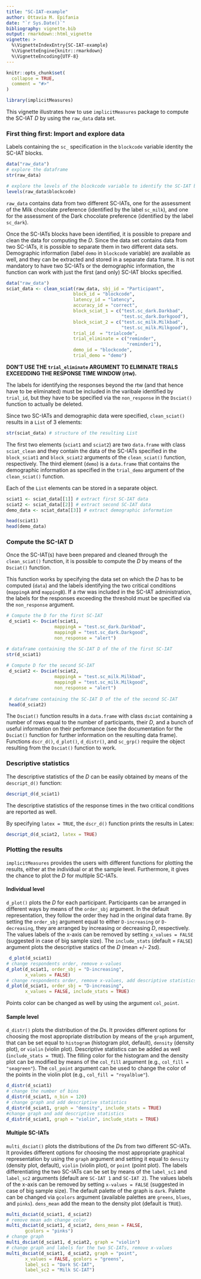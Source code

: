 ```yaml
---
title: "SC-IAT-example"
author: Ottavia M. Epifania
date: "`r Sys.Date()`"
bibliography: vignette.bib
output: rmarkdown::html_vignette
vignette: >
  %\VignetteIndexEntry{SC-IAT-example}
  %\VignetteEngine{knitr::rmarkdown}
  %\VignetteEncoding{UTF-8}
---
```


```r
knitr::opts_chunk$set(
  collapse = TRUE,
  comment = "#>"
)
```

```r
library(implicitMeasures)
```

This vignette illustrates how to use `implicitMeasures` package to compute the SC-IAT *D* by using the `raw_data` data set. 

### First thing first: Import and explore data

Labels containing the `sc_` specification in the `blockcode` variable identity the SC-IAT blocks.

```r
data("raw_data")
# explore the dataframe
str(raw_data)

# explore the levels of the blockcode variable to identify the SC-IAT blocks
levels(raw_data$blockcode)
```

`raw_data` contains data from two different SC-IATs, one for the assessment of the Milk chocolate preference (identified by the label `sc_milk`), and one for the assessment of the Dark chocolate preference (identified by the label `sc_dark`). 

Once the SC-IATs blocks have been identified, it is possible to prepare and clean the data for computing the *D*. Since the data set contains data from two SC-IATs, it is possible to separate them in two different data sets. Demographic information (label `demo` in `blockcode` variable) are available as well, and they can be extracted and stored in a separate data frame. It is not mandatory to have two SC-IATs or the demographic information, the function can work with just the first (and only) SC-IAT blocks specified.

```r
data("raw_data")
sciat_data <- clean_sciat(raw_data, sbj_id = "Participant",
                         block_id = "blockcode",
                         latency_id = "latency",
                         accuracy_id = "correct",
                         block_sciat_1 = c("test.sc_dark.Darkbad",
                                           "test.sc_dark.Darkgood"),
                         block_sciat_2 = c("test.sc_milk.Milkbad",
                                           "test.sc_milk.Milkgood"),
                         trial_id  = "trialcode",
                         trial_eliminate = c("reminder",
                                             "reminder1"), 
                         demo_id = "blockcode", 
                         trial_demo = "demo")
```

**DON'T USE THE `trial_eliminate` ARGUMENT TO ELIMINATE TRIALS EXCEEDDING THE RESPONSE TIME WINDOW (rtw).**

The labels for identifying the responses beyond the rtw (and that hence have to be eliminated) must be included in the varibale identified by `trial_id`, but they have to be specified via the `non_response` in the `Dsciat()` function to actually be deleted.

Since two SC-IATs and demographic data were specified, `clean_sciat()` results in a `List` of 3 elements: 

```r
str(sciat_data) # structure of the resulting List
```

The first two elements (`sciat1` and `sciat2`) are two  `data.frame` with class `sciat_clean` and they contain the data of the SC-IATs specified in the `block_sciat1` and `block_sciat2` arguments of the `clean_sciat()` function, respectively. The third element (`demo`) is a `data.frame` that contains the demographic information as specified in the `trial_demo` argument of the `clean_sciat()` function. 

Each of the `List` elements can be stored in a separate object. 

```r
sciat1 <- sciat_data[[1]] # extract first SC-IAT data
sciat2 <- sciat_data[[2]] # extract second SC-IAT data
demo_data <- sciat_data[[3]] # extract demographic information

head(sciat1)
head(demo_data)
```

### Compute the SC-IAT D

Once the SC-IAT(s) have been prepared and cleaned through the `clean_sciat()` function, it is possible to compute the *D* by means of the `Dsciat()` function. 

This function works by specifying the data set on which the *D* has to be computed (`data`) and the labels identifying the two critical conditions (`mappingA` and `mappingB`). If a rtw was included in the SC-IAT administration, the labels for the responses exceeding the threshold must be specified via the `non_response` argument. 

```r
# Compute the D for the first SC-IAT
 d_sciat1 <- Dsciat(sciat1,
                  mappingA = "test.sc_dark.Darkbad",
                  mappingB = "test.sc_dark.Darkgood",
                  non_response = "alert")

# dataframe containing the SC-IAT D of the of the first SC-IAT
str(d_sciat1) 
 
# Compute D for the second SC-IAT
 d_sciat2 <- Dsciat(sciat2,
                  mappingA = "test.sc_milk.Milkbad",
                  mappingB = "test.sc_milk.Milkgood",
                  non_response = "alert")
 
 # dataframe containing the SC-IAT D of the of the second SC-IAT
 head(d_sciat2)

```

The `Dsciat()` function results in a `data.frame` with class `dsciat` containing a number of rows equal to the number of participants, their *D*, and a bunch of useful information on their performance (see the documentation for the `Dsciat()` function for further information on the resulting data frame). Functions `dscr_d()`, `d_plot()`, `d_distr()`, and `sc_grp()` require the object resulting from the `Dsciat()` function to work. 

### Descriptive statistics

The descriptive statistics of the *D* can be easily obtained by means of the `descript_d()` function: 

```r
descript_d(d_sciat1)
```

The descriptive statistics of the response times in the two critical conditions are reported as well. 

By specifying `latex = TRUE`, the `dscr_d()` function prints the results in Latex: 

```r
descript_d(d_sciat2, latex = TRUE)
```

### Plotting the results

`implicitMeasures` provides the users with different functions for plotting the results, either at the individual or at the sample level. Furthermore, it gives the chance to plot the *D* for multiple SC-IATs. 

#### Individual level 

`d_plot()` plots the *D* for each participant. Participants can be arranged in different ways by means of the `order_sbj` argument. In the default representation, they follow the order they had in the original data frame. By setting the `order_sbj` argument equal to either `D-increasing` or `D-decreasing`, they are arranged by increasing or decreasing *D*, respectively. The values labels of the x-axis can be removed by setting `x_values = FALSE` (suggested in case of big sample size). The `include_stats` (default = `FALSE`) argument plots the descriptive statics of the *D* (mean +/- 2sd). 

```r
 d_plot(d_sciat1)
# change respondents order, remove x-values
d_plot(d_sciat1, order_sbj = "D-increasing", 
       x_values = FALSE)
# change respondents order, remove x-values, add descriptive statistics
d_plot(d_sciat1, order_sbj = "D-increasing", 
       x_values = FALSE, include_stats = TRUE)
```

Points color can be changed as well by using the argument `col_point`. 

#### Sample level

`d_distr()` plots the distribution of the *D*s. It provides different options for choosing the most appropriate distribution by means of the `graph` argument, that can be set equal to `histogram` (histogram plot, default), `density` (density plot), or `violin` (violin plot). Descriptive statistics can be added as well (`include_stats = TRUE`). The filling color for the histogram and the density plot can be modified by means of the `col_fill` argument (e.g., `col_fill = "seagreen"`). The `col_point` argument can be used to change the color of the points in the violin plot (e.g., `col_fill = "royalblue"`).


```r
d_distr(d_sciat1)
# change the number of bins
d_distr(d_sciat1, n_bin = 120)
# change graph and add descriptive statistics
d_distr(d_sciat1, graph = "density", include_stats = TRUE)
#change graph and add descriptive statistics
d_distr(d_sciat1, graph = "violin", include_stats = TRUE)
```

#### Multiple SC-IATs

`multi_dsciat()` plots the distributions of the *D*s from two different SC-IATs. It provides different options for choosing the most appropriate graphical representation by using the `graph` argument and setting it equal to `density` (density plot, default), `violin` (violin plot), or `point` (point plot). The labels differentiating the two SC-IATs can be set by means of the `label_sc1` and `label_sc2` arguments (default are `SC-IAT 1` and `SC-IAT 2`). The values labels of the x-axis can be removed by setting `x-values = FALSE` (suggested in case of big sample size). The default palette of the graph is `dark`. Palette can be changed via `gcolors` argument (available palettes are `greens`, `blues`, and `pinks`).  `dens_mean` add the mean to the density plot (default is `TRUE`). 

```r
multi_dsciat(d_sciat1, d_sciat2)
# remove mean adn change color
multi_dsciat(d_sciat1, d_sciat2, dens_mean = FALSE, 
       gcolors = "pinks")
# change graph
multi_dsciat(d_sciat1, d_sciat2, graph = "violin")
# change graph and labels for the two SC-IATs, remove x-values
multi_dsciat(d_sciat1, d_sciat2, graph = "point", 
       x_values = FALSE, gcolors = "greens",
       label_sc1 = "Dark SC-IAT", 
       label_sc2 = "Milk SC-IAT")
```


